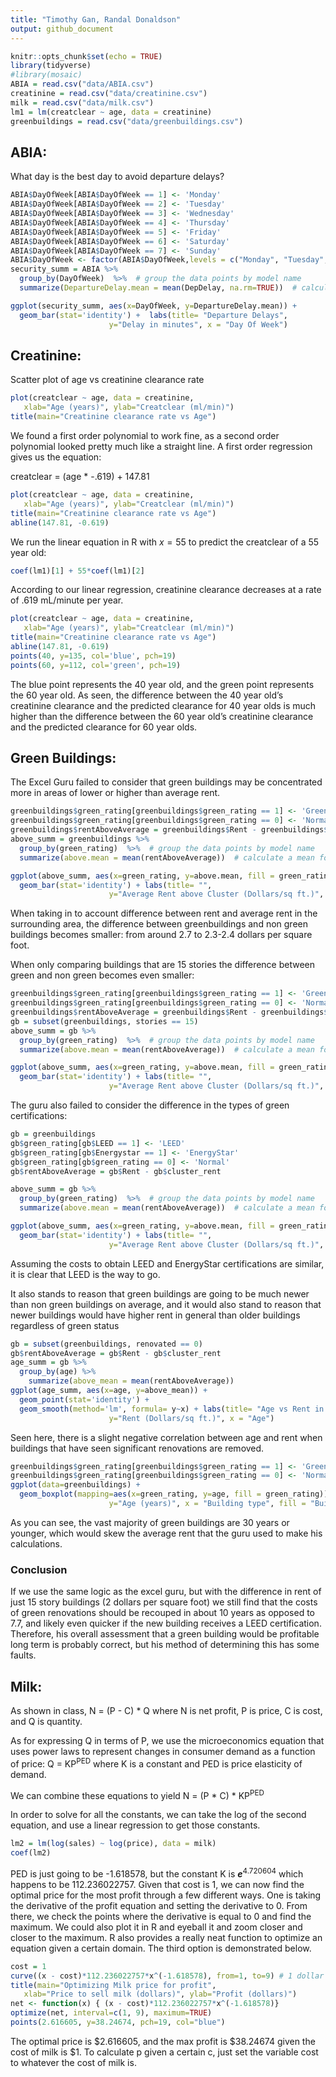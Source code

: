 ```yaml
---
title: "Timothy Gan, Randal Donaldson"
output: github_document
---
```


```r
knitr::opts_chunk$set(echo = TRUE)
library(tidyverse)
#library(mosaic)
ABIA = read.csv("data/ABIA.csv")
creatinine = read.csv("data/creatinine.csv")
milk = read.csv("data/milk.csv")
lm1 = lm(creatclear ~ age, data = creatinine)
greenbuildings = read.csv("data/greenbuildings.csv")
```


## ABIA:

What day is the best day to avoid departure delays?

```r
ABIA$DayOfWeek[ABIA$DayOfWeek == 1] <- 'Monday'
ABIA$DayOfWeek[ABIA$DayOfWeek == 2] <- 'Tuesday'
ABIA$DayOfWeek[ABIA$DayOfWeek == 3] <- 'Wednesday'
ABIA$DayOfWeek[ABIA$DayOfWeek == 4] <- 'Thursday'
ABIA$DayOfWeek[ABIA$DayOfWeek == 5] <- 'Friday'
ABIA$DayOfWeek[ABIA$DayOfWeek == 6] <- 'Saturday'
ABIA$DayOfWeek[ABIA$DayOfWeek == 7] <- 'Sunday'
ABIA$DayOfWeek <- factor(ABIA$DayOfWeek,levels = c("Monday", "Tuesday", "Wednesday", "Thursday", "Friday", "Saturday", "Sunday"))
security_summ = ABIA %>%
  group_by(DayOfWeek)  %>%  # group the data points by model name
  summarize(DepartureDelay.mean = mean(DepDelay, na.rm=TRUE))  # calculate a mean for each model

ggplot(security_summ, aes(x=DayOfWeek, y=DepartureDelay.mean)) + 
  geom_bar(stat='identity') +  labs(title= "Departure Delays",
                      y="Delay in minutes", x = "Day Of Week")
```


## Creatinine:

Scatter plot of age vs creatinine clearance rate

```r
plot(creatclear ~ age, data = creatinine, 
   xlab="Age (years)", ylab="Creatclear (ml/min)")
title(main="Creatinine clearance rate vs Age")
```

We found a first order polynomial to work fine, as a second order polynomial looked pretty much like a straight line. A first order regression gives us the equation:

creatclear = (age * -.619) + 147.81

```r
plot(creatclear ~ age, data = creatinine, 
   xlab="Age (years)", ylab="Creatclear (ml/min)")
title(main="Creatinine clearance rate vs Age")
abline(147.81, -0.619)
```

We run the linear equation in R with $x = 55$ to predict the creatclear of a 55 year old:

```r
coef(lm1)[1] + 55*coef(lm1)[2]
``` 

According to our linear regression, creatinine clearance decreases at a rate of .619 mL/minute per year.

```r
plot(creatclear ~ age, data = creatinine, 
   xlab="Age (years)", ylab="Creatclear (ml/min)")
title(main="Creatinine clearance rate vs Age")
abline(147.81, -0.619)
points(40, y=135, col='blue', pch=19)
points(60, y=112, col='green', pch=19)
```

The blue point represents the 40 year old, and the green point represents the 60 year old. As seen, the difference between the 40 year old's creatinine clearance and the predicted clearance for 40 year olds is much higher than the difference between the 60 year old's creatinine clearance and the predicted clearance for 60 year olds.

## Green Buildings:

The Excel Guru failed to consider that green buildings may be concentrated more in areas of lower or higher than average rent. 

```r
greenbuildings$green_rating[greenbuildings$green_rating == 1] <- 'Green'
greenbuildings$green_rating[greenbuildings$green_rating == 0] <- 'Normal'
greenbuildings$rentAboveAverage = greenbuildings$Rent - greenbuildings$cluster_rent
above_summ = greenbuildings %>%
  group_by(green_rating)  %>%  # group the data points by model name
  summarize(above.mean = mean(rentAboveAverage))  # calculate a mean for each model

ggplot(above_summ, aes(x=green_rating, y=above.mean, fill = green_rating)) + 
  geom_bar(stat='identity') + labs(title= "",
                      y="Average Rent above Cluster (Dollars/sq ft.)", x = "Building type", fill = "Building type")
```

When taking in to account difference between rent and average rent in the surrounding area, the difference between greenbuildings and non green buildings becomes smaller: from around 2.7 to 2.3-2.4 dollars per square foot.

When only comparing buildings that are 15 stories the difference between green and non green becomes even smaller:


```r
greenbuildings$green_rating[greenbuildings$green_rating == 1] <- 'Green'
greenbuildings$green_rating[greenbuildings$green_rating == 0] <- 'Normal'
greenbuildings$rentAboveAverage = greenbuildings$Rent - greenbuildings$cluster_rent
gb = subset(greenbuildings, stories == 15)
above_summ = gb %>%
  group_by(green_rating)  %>%  # group the data points by model name
  summarize(above.mean = mean(rentAboveAverage))  # calculate a mean for each model

ggplot(above_summ, aes(x=green_rating, y=above.mean, fill = green_rating)) + 
  geom_bar(stat='identity') + labs(title= "",
                      y="Average Rent above Cluster (Dollars/sq ft.)", x = "Building type", fill = "Building type")
```

The guru also failed to consider the difference in the types of green certifications:


```r
gb = greenbuildings
gb$green_rating[gb$LEED == 1] <- 'LEED'
gb$green_rating[gb$Energystar == 1] <- 'EnergyStar'
gb$green_rating[gb$green_rating == 0] <- 'Normal'
gb$rentAboveAverage = gb$Rent - gb$cluster_rent

above_summ = gb %>%
  group_by(green_rating)  %>%  # group the data points by model name
  summarize(above.mean = mean(rentAboveAverage))  # calculate a mean for each model

ggplot(above_summ, aes(x=green_rating, y=above.mean, fill = green_rating)) + 
  geom_bar(stat='identity') + labs(title= "",
                      y="Average Rent above Cluster (Dollars/sq ft.)", x = "Building type", fill = "Building type")
```

Assuming the costs to obtain LEED and EnergyStar certifications are similar, it is clear that LEED is the way to go.

It also stands to reason that green buildings are going to be much newer than non green buildings on average, and it would also stand to reason that newer buildings would have higher rent in general than older buildings regardless of green status


```r
gb = subset(greenbuildings, renovated == 0)
gb$rentAboveAverage = gb$Rent - gb$cluster_rent
age_summ = gb %>%
  group_by(age) %>%
    summarize(above_mean = mean(rentAboveAverage))
ggplot(age_summ, aes(x=age, y=above_mean)) +
  geom_point(stat='identity') + 
  geom_smooth(method='lm', formula= y~x) + labs(title= "Age vs Rent in buildings without renovations",
                      y="Rent (Dollars/sq ft.)", x = "Age")

```

Seen here, there is a slight negative correlation between age and rent when buildings that have seen significant renovations are removed.


```r
greenbuildings$green_rating[greenbuildings$green_rating == 1] <- 'Green'
greenbuildings$green_rating[greenbuildings$green_rating == 0] <- 'Normal'
ggplot(data=greenbuildings) + 
  geom_boxplot(mapping=aes(x=green_rating, y=age, fill = green_rating)) + labs(title= "Average age for Building types in years",
                      y="Age (years)", x = "Building type", fill = "Building type")
```

As you can see, the vast majority of green buildings are 30 years or younger, which would skew the average rent that the guru used to make his calculations.

### Conclusion
If we use the same logic as the excel guru, but with the difference in rent of just 15 story buildings (2 dollars per square foot) we still find that the costs of green renovations should be recouped in about 10 years as opposed to 7.7, and likely even quicker if the new building receives a LEED certification. Therefore, his overall assessment that a green building would be profitable long term is probably correct, but his method of determining this has some faults.


## Milk:
As shown in class, N = (P - C) * Q where N is net profit, P is price, C is cost, and Q is quantity.

As for expressing Q in terms of P, we use the microeconomics equation that uses power laws to represent changes in consumer demand as a function of price: Q = KP<sup>PED</sup> where K is a constant and PED is price elasticity of demand.

We can combine these equations to yield N = (P * C) * KP<sup>PED</sup>

In order to solve for all the constants, we can take the log of the second equation, and use a linear regression to get those constants.

```r
lm2 = lm(log(sales) ~ log(price), data = milk)
coef(lm2)
```

PED is just going to be -1.618578, but the constant K is ***e***<sup>4.720604</sup> which happens to be 112.236022757. Given that cost is 1, we can now find the optimal price for the most profit through a few different ways. One is taking the derivative of the profit equation and setting the derivative to 0. From there, we check the points where the derivative is equal to 0 and find the maximum. We could also plot it in R and eyeball it and zoom closer and closer to the maximum. R also provides a really neat function to optimize an equation given a certain domain. The third option is demonstrated below.

```r
cost = 1
curve((x - cost)*112.236022757*x^(-1.618578), from=1, to=9) # 1 dollar to 9 dollars
title(main="Optimizing Milk price for profit", 
   xlab="Price to sell milk (dollars)", ylab="Profit (dollars)")
net <- function(x) { (x - cost)*112.236022757*x^(-1.618578)}
optimize(net, interval=c(1, 9), maximum=TRUE)
points(2.616605, y=38.24674, pch=19, col="blue")
```

The optimal price is $2.616605, and the max profit is $38.24674 given the cost of milk is $1. To calculate p given a certain c, just set the variable cost to whatever the cost of milk is.